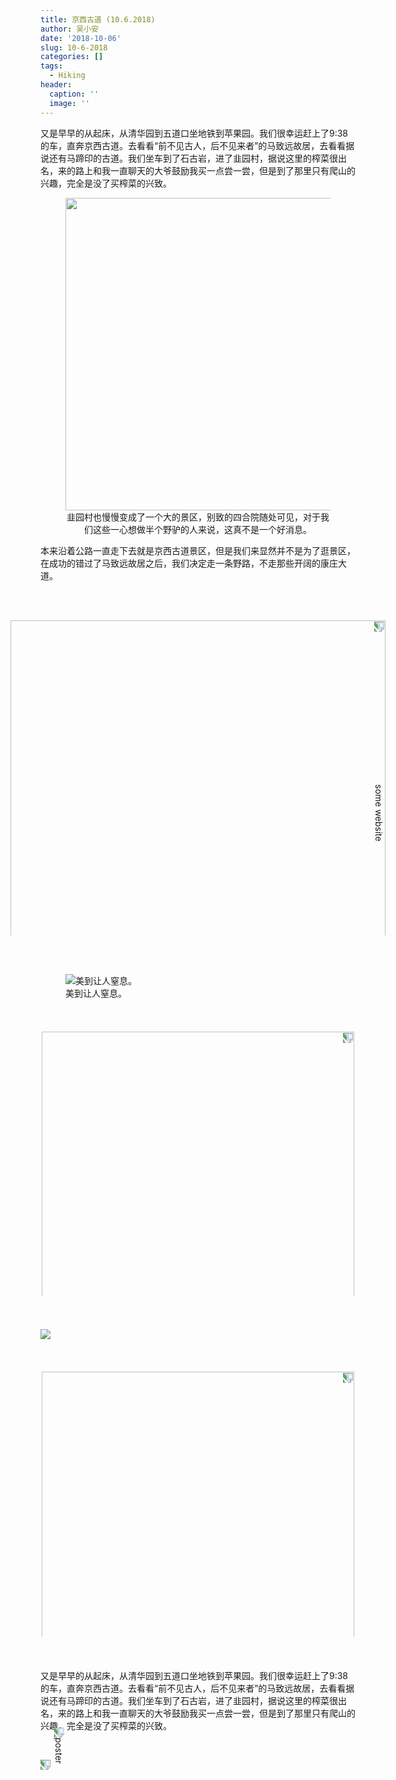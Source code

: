```yaml
---
title: 京西古道 (10.6.2018)
author: 吴小安
date: '2018-10-06'
slug: 10-6-2018
categories: []
tags:
  - Hiking
header:
  caption: ''
  image: ''
---
```


又是早早的从起床，从清华园到五道口坐地铁到苹果园。我们很幸运赶上了9:38的车，直奔京西古道。去看看“前不见古人，后不见来者”的马致远故居，去看看据说还有马蹄印的古道。我们坐车到了石古岩，进了韭园村，据说这里的榨菜很出名，来的路上和我一直聊天的大爷鼓励我买一点尝一尝，但是到了那里只有爬山的兴趣，完全是没了买榨菜的兴致。




<figure>
  <center>
  <img alt = '' width='500' src='/post/2018-10-06-10-6-2018_files/62.jpeg'/>
  <figcaption>韭园村也慢慢变成了一个大的景区，别致的四合院随处可见，对于我们这些一心想做半个野驴的人来说，这真不是一个好消息。</figcaption>
  </center>
</figure>


本来沿着公路一直走下去就是京西古道景区，但是我们来显然并不是为了逛景区，在成功的错过了马致远故居之后，我们决定走一条野路，不走那些开阔的康庄大道。

<center>
<img alt = 'some website' width='600' src='/post/2018-10-06-10-6-2018_files/63.jpeg' style="transform:rotate(90deg);"/>
</center>

![美到让人窒息。](/post/2018-10-06-10-6-2018_files/61.jpeg)






<figure>
  <center>
  <img alt = '' width='500' src='/post/2018-10-06-10-6-2018_files/68.jpeg' style="transform:rotate(90deg);"/>
  </center>
</figure>


![](/post/2018-10-06-10-6-2018_files/65.jpeg)


<figure>
  <center>
  <img alt = '' width='500' src='/post/2018-10-06-10-6-2018_files/69.jpeg' style="transform:rotate(90deg);"/>
  </center>
</figure>

又是早早的从起床，从清华园到五道口坐地铁到苹果园。我们很幸运赶上了9:38的车，直奔京西古道。去看看“前不见古人，后不见来者”的马致远故居，去看看据说还有马蹄印的古道。我们坐车到了石古岩，进了韭园村，据说这里的榨菜很出名，来的路上和我一直聊天的大爷鼓励我买一点尝一尝，但是到了那里只有爬山的兴趣，完全是没了买榨菜的兴致。




<img class="size-medium wp-image-1069" src="/post/2018-10-06-10-6-2018_files/71.jpeg" alt="poster" style="transform:rotate(90deg);"/> 


![](/post/2018-10-06-10-6-2018_files/72.jpeg){style="transform:rotate(90deg)"}